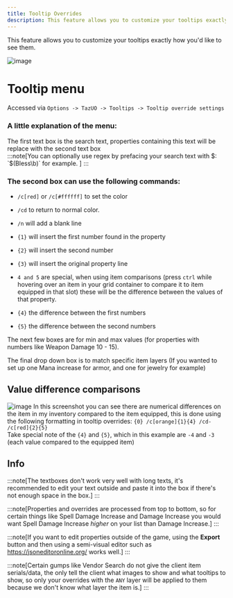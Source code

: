 ```yaml
---
title: Tooltip Overrides
description: This feature allows you to customize your tooltips exactly how you'd like to see them.
---
```




This feature allows you to customize your tooltips exactly how you'd like to see them.  

![image](https://github.com/user-attachments/assets/b7bc64dc-c85d-477d-a1c0-f755f3d8ee23)

# Tooltip menu
Accessed via `Options -> TazUO -> Tooltips -> Tooltip override settings`

### A little explanation of the menu:  

The first text box is the search text, properties containing this text will be replace with the second text box  
:::note[You can optionally use regex by prefacing your search text with $: `$(Bless\b)` for example.  ]
:::

### The second box can use the following commands:  
-  `/c[red]` or `/c[#ffffff]` to set the color  
-  `/cd` to return to normal color.  
-  `/n` will add a blank line  
-  `{1}` will insert the first number found in the property  
-  `{2}` will insert the second number  
-  `{3}` will insert the original property line  

-  `4 and 5` are special, when using item comparisons (press `ctrl` while hovering over an item in your grid container to compare it to item equipped in that slot) these will be the difference between the values of that property.  
-  `{4}` the difference between the first numbers  
-  `{5}` the difference between the second numbers  

The next few boxes are for min and max values (for properties with numbers like Weapon Damage 10 - 15).

The final drop down box is to match specific item layers (If you wanted to set up one Mana increase for armor, and one for jewelry for example)

## Value difference comparisons
![image](https://github.com/user-attachments/assets/b6adf647-0fbb-427c-b895-9eda5058b10a) 
In this screenshot you can see there are numerical differences on the item in my inventory compared to the item equipped, this is done using the following formatting in tooltip overrides: `{0} /c[orange]{1}{4} /cd- /c[red]{2}{5}`  
Take special note of the `{4}` and `{5}`, which in this example are `-4` and `-3` (each value compared to the equipped item)


## Info
:::note[The textboxes don't work very well with long texts, it's recommended to edit your text outside and paste it into the box if there's not enough space in the box.]
:::

:::note[Properties and overrides are processed from top to bottom, so for certain things like Spell Damage Increase and Damage Increase you would want Spell Damage Increase *higher* on your list than Damage Increase.]
:::

:::note[If you want to edit properties outside of the game, using the **Export** button and then using a semi-visual editor such as https://jsoneditoronline.org/ works well.]
:::

:::note[Certain gumps like Vendor Search do not give the client item serials/data, the only tell the client what images to show and what tooltips to show, so only your overrides with the `ANY` layer will be applied to them because we don't know what layer the item is.]
:::